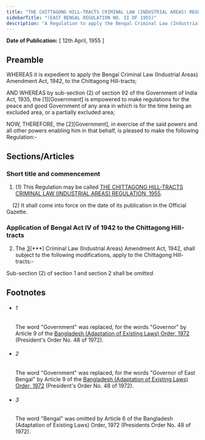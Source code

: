 ```yaml
---
title: "THE CHITTAGONG HILL-TRACTS CRIMINAL LAW (INDUSTRIAL AREAS) REGULATION, 1955"
sidebarTitle: "(EAST BENGAL REGULATION NO. II OF 1955)"
description: "A Regulation to apply the Bengal Criminal Law (Industrial Areas) Amendment Act, 1942, to the Chittagong Hill- tracts."
---
```


**Date of Publication:** [ 12th April, 1955 ]

## Preamble

WHEREAS it is expedient to apply the Bengal Criminal Law (Industrial Areas) Amendment Act, 1942, to the Chittagong Hill-tracts;

AND WHEREAS by sub-section (2) of section 92 of the Government of India Act, 1935, the [1][Government] is empowered to make regulations for the peace and good Government of any area in which is for the time being an excluded area, or a partially excluded area;

NOW, THEREFORE, the [2][Government], in exercise of the said powers and all other powers enabling him in that behalf, is pleased to make the following Regulation:-

## Sections/Articles

### Short title and commencement

1. (1) This Regulation may be called [THE CHITTAGONG HILL-TRACTS CRIMINAL LAW (INDUSTRIAL AREAS) REGULATION, 1955](/act-1359.html "THE CHITTAGONG HILL-TRACTS CRIMINAL LAW (INDUSTRIAL AREAS) REGULATION, 1955").

    (2) It shall come into force on the date of its publication in the Official Gazette.

### Application of Bengal Act IV of 1942 to the Chittagong Hill- tracts

2. The [3](1)[\*\*\*] Criminal Law (Industrial Areas) Amendment Act, 1942, shall subject to the following modifications, apply to the Chittagong Hill-tracts:-

Sub-section (2) of section 1 and section 2 shall be *omitted.*

## Footnotes

- ###### 1

  The word "Government" was replaced, for the words "Governor" by Article 9 of the [Bangladesh (Adaptation of Existing Laws) Order, 1972](/act-388.html "Bangladesh (Adaptation of Existing Laws) Order, 1972 ") (President's Order No. 48 of 1972).

- ###### 2

  The word "Government" was replaced, for the words "Governor of East Bengal" by Article
  9 of the [Bangladesh (Adaptation of Existing Laws) Order, 1972](/act-388.html "Bangladesh (Adaptation of Existing Laws) Order, 1972 ") (President's Order No. 48 of 1972).

- ###### 3

  The word "Bengal" was omitted by Article 6 of the Bangladesh (Adaptation of Existing
  Laws) Order, 1972 (Presidents Order No. 48 of 1972).
